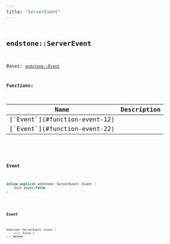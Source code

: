 ```yaml
---
title: "ServerEvent"
---
```


## <code className="doc-symbol doc-symbol-class"/> endstone::ServerEvent

Bases: [`endstone::Event`](classendstone_1_1_event.md)
















**Functions:**

<table>
<thead>
   <tr>
      <th>Name</th>
      <th>Description</th>
   </tr>
</thead>
<tbody>
<tr key="classendstone_1_1_server_event_1a28cca8d74920493b449d035540acf023">
    <td>[`Event`](#function-event-12)</td>
    <td></td>
</tr>
<tr key="classendstone_1_1_server_event_1a7199136ebb40e1441bc61e29f83c3cad">
    <td>[`Event`](#function-event-22)</td>
    <td></td>
</tr>
</tbody>
</table>

### <code className="doc-symbol doc-symbol-function"/> Event

```cpp
inline explicit endstone::ServerEvent::Event (
    bool async=false
) 
```


### <code className="doc-symbol doc-symbol-function"/> Event

```cpp
endstone::ServerEvent::Event (
    const Event &
) = delete
```

